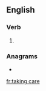==English==

===Verb===
{{head|en|present participle}}

# {{present participle of|take care|lang=en|nocat=1}}

===Anagrams===
* {{l|en|caretaking}}

[[fr:taking care]]